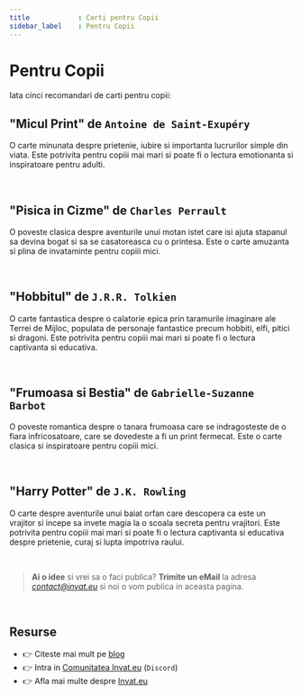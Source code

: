 ```yaml
---
title            : Carti pentru Copii
sidebar_label    : Pentru Copii
---
```


# Pentru Copii

Iata cinci recomandari de carti pentru copii:

## "Micul Print" de `Antoine de Saint-Exupéry`

O carte minunata despre prietenie, iubire si importanta lucrurilor simple din viata. Este potrivita pentru copiii mai mari si poate fi o lectura emotionanta si inspiratoare pentru adulti.

<br />

## "Pisica in Cizme" de `Charles Perrault`

O poveste clasica despre aventurile unui motan istet care isi ajuta stapanul sa devina bogat si sa se casatoreasca cu o printesa. Este o carte amuzanta si plina de invataminte pentru copiii mici.

<br />

## "Hobbitul" de `J.R.R. Tolkien`

O carte fantastica despre o calatorie epica prin taramurile imaginare ale Terrei de Mijloc, populata de personaje fantastice precum hobbiti, elfi, pitici si dragoni. 
Este potrivita pentru copiii mai mari si poate fi o lectura captivanta si educativa.

<br />

## "Frumoasa si Bestia" de `Gabrielle-Suzanne Barbot` 

O poveste romantica despre o tanara frumoasa care se indragosteste de o fiara infricosatoare, care se dovedeste a fi un print fermecat. Este o carte clasica si inspiratoare pentru copiii mici.

<br />

## "Harry Potter" de `J.K. Rowling` 

O carte despre aventurile unui baiat orfan care descopera ca este un vrajitor si incepe sa invete magia la o scoala secreta pentru vrajitori. 
Este potrivita pentru copiii mai mari si poate fi o lectura captivanta si educativa despre prietenie, curaj si lupta impotriva raului.

<br />

> **Ai o idee** si vrei sa o faci publica? **Trimite un eMail** la adresa *contact@invat.eu* si noi o vom publica in aceasta pagina.

<br />

## Resurse

- 👉 Citeste mai mult pe [blog](https://www.blog.invat.eu/)
- 👉 Intra in [Comunitatea Invat.eu](https://discord.gg/gQEtVe2k) (`Discord`)  
- 👉 Afla mai multe despre [Invat.eu](/intro) 

